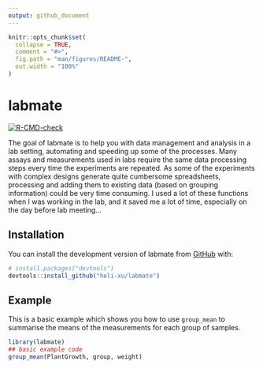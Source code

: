```yaml
---
output: github_document
---
```


<!-- README.md is generated from README.Rmd. Please edit that file -->

```r
knitr::opts_chunk$set(
  collapse = TRUE,
  comment = "#>",
  fig.path = "man/figures/README-",
  out.width = "100%"
)
```

# labmate

<!-- badges: start -->
[![R-CMD-check](https://github.com/heli-xu/labmate/actions/workflows/R-CMD-check.yaml/badge.svg)](https://github.com/heli-xu/labmate/actions/workflows/R-CMD-check.yaml)
<!-- badges: end -->

The goal of labmate is to help you with data management and analysis in a lab setting, automating and speeding up some of the processes. Many assays and measurements used in labs require the same data processing steps every time the experiments are repeated. As some of the experiments with complex designs generate quite cumbersome spreadsheets, processing and adding them to existing data (based on grouping information) could be very time consuming. I used a lot of these functions when I was working in the lab, and it saved me a lot of time, especially on the day before lab meeting... 

## Installation

You can install the development version of labmate from [GitHub](https://github.com/) with:

``` r
# install.packages("devtools")
devtools::install_github("heli-xu/labmate")
```

## Example

This is a basic example which shows you how to use `group_mean` to summarise the means of the measurements for each group of samples.

```r
library(labmate)
## basic example code
group_mean(PlantGrowth, group, weight) 
```

